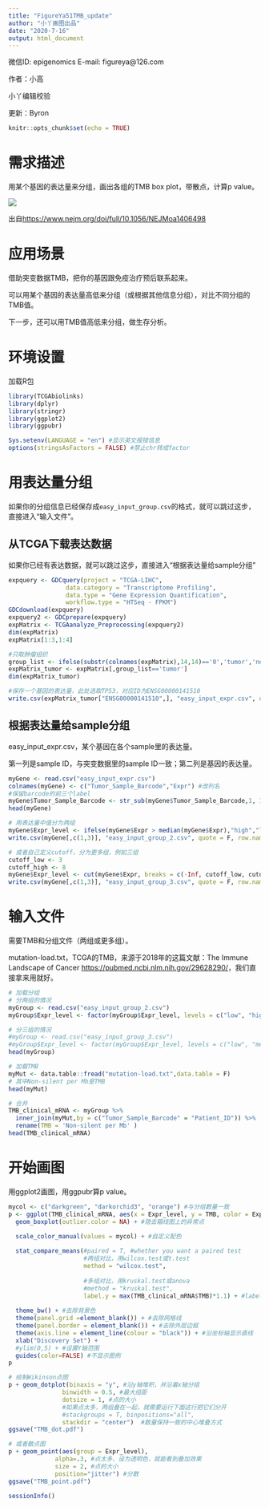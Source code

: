 ```yaml
---
title: "FigureYa51TMB_update"
author: "小丫画图出品"
date: "2020-7-16"
output: html_document
---
```

微信ID: epigenomics  E-mail: figureya@126.com

作者：小高

小丫编辑校验

更新：Byron

```r
knitr::opts_chunk$set(echo = TRUE)
```

# 需求描述

用某个基因的表达量来分组，画出各组的TMB box plot，带散点，计算p value。

![](example.png)

出自<https://www.nejm.org/doi/full/10.1056/NEJMoa1406498>

# 应用场景

借助突变数据TMB，把你的基因跟免疫治疗预后联系起来。

可以用某个基因的表达量高低来分组（或根据其他信息分组），对比不同分组的TMB值。

下一步，还可以用TMB值高低来分组，做生存分析。

# 环境设置

加载R包

```r
library(TCGAbiolinks)
library(dplyr)
library(stringr)
library(ggplot2)
library(ggpubr)

Sys.setenv(LANGUAGE = "en") #显示英文报错信息
options(stringsAsFactors = FALSE) #禁止chr转成factor
```

# 用表达量分组

如果你的分组信息已经保存成`easy_input_group.csv`的格式，就可以跳过这步，直接进入“输入文件”。

## 从TCGA下载表达数据

如果你已经有表达数据，就可以跳过这步，直接进入“根据表达量给sample分组”

```r
expquery <- GDCquery(project = "TCGA-LIHC", 
                data.category = "Transcriptome Profiling",
                data.type = "Gene Expression Quantification",
                workflow.type = "HTSeq - FPKM")
GDCdownload(expquery)
expquery2 <- GDCprepare(expquery)
expMatrix <- TCGAanalyze_Preprocessing(expquery2)
dim(expMatrix)
expMatrix[1:3,1:4]

#只取肿瘤组织
group_list <- ifelse(substr(colnames(expMatrix),14,14)=='0','tumor','normal')
expMatrix_tumor <- expMatrix[,group_list=='tumor']
dim(expMatrix_tumor)

#保存一个基因的表达量，此处选取TP53，对应ID为ENSG00000141510
write.csv(expMatrix_tumor["ENSG00000141510",], "easy_input_expr.csv", quote=F, row.names = T)
```

## 根据表达量给sample分组

easy_input_expr.csv，某个基因在各个sample里的表达量。

第一列是sample ID，与突变数据里的sample ID一致；第二列是基因的表达量。

```r
myGene <- read.csv("easy_input_expr.csv")
colnames(myGene) <- c("Tumor_Sample_Barcode","Expr") #改列名
#保留barcode的前三个label
myGene$Tumor_Sample_Barcode <- str_sub(myGene$Tumor_Sample_Barcode,1, 12)
head(myGene)

# 用表达量中值分为两组
myGene$Expr_level <- ifelse(myGene$Expr > median(myGene$Expr),"high","low")
write.csv(myGene[,c(1,3)], "easy_input_group_2.csv", quote = F, row.names = F)

# 或者自己定义cutoff，分为更多组，例如三组
cutoff_low <- 3
cutoff_high <- 8
myGene$Expr_level <- cut(myGene$Expr, breaks = c(-Inf, cutoff_low, cutoff_high, Inf), labels = c("low","med","high"))
write.csv(myGene[,c(1,3)], "easy_input_group_3.csv", quote = F, row.names = F)
```

# 输入文件

需要TMB和分组文件（两组或更多组）。

mutation-load.txt，TCGA的TMB，来源于2018年的这篇文献：The Immune Landscape of Cancer <https://pubmed.ncbi.nlm.nih.gov/29628290/>，我们直接拿来用就好。

```r
# 加载分组
# 分两组的情况
myGroup <- read.csv("easy_input_group_2.csv")
myGroup$Expr_level <- factor(myGroup$Expr_level, levels = c("low", "high"))

# 分三组的情况
#myGroup <- read.csv("easy_input_group_3.csv")
#myGroup$Expr_level <- factor(myGroup$Expr_level, levels = c("low", "med", "high"))
head(myGroup)

# 加载TMB
myMut <- data.table::fread("mutation-load.txt",data.table = F)
# 其中Non-silent per Mb是TMB
head(myMut)

# 合并
TMB_clinical_mRNA <- myGroup %>%
  inner_join(myMut,by = c("Tumor_Sample_Barcode" = "Patient_ID")) %>%
  rename(TMB = 'Non-silent per Mb' ) 
head(TMB_clinical_mRNA)
```

# 开始画图

用ggplot2画图，用ggpubr算p value。

```r
mycol <- c("darkgreen", "darkorchid3", "orange") #与分组数量一致
p <- ggplot(TMB_clinical_mRNA, aes(x = Expr_level, y = TMB, color = Expr_level)) +
  geom_boxplot(outlier.color = NA) + #隐去箱线图上的异常点

  scale_color_manual(values = mycol) + #自定义配色
  
  stat_compare_means(#paired = T, #whether you want a paired test
                     #两组对比，用wilcox.test或t.test
                     method = "wilcox.test", 
                     
                     #多组对比，用kruskal.test或anova
                     #method = "kruskal.test",
                     label.y = max(TMB_clinical_mRNA$TMB)*1.1) + #label的位置
  
  theme_bw() + #去除背景色
  theme(panel.grid =element_blank()) + #去除网格线
  theme(panel.border = element_blank()) + #去除外层边框
  theme(axis.line = element_line(colour = "black")) + #沿坐标轴显示直线
  xlab("Discovery Set") + 
  #ylim(0,5) + #设置Y轴范围
  guides(color=FALSE) #不显示图例
p

# 绘制Wikinson点图
p + geom_dotplot(binaxis = "y", #沿y轴堆积，并沿着x轴分组
               binwidth = 0.5, #最大组距
               dotsize = 1, #点的大小
               #如果点太多，两组叠在一起，就需要运行下面这行把它们分开
               #stackgroups = T, binpositions="all",
               stackdir = "center")  #数量保持一致的中心堆叠方式
ggsave("TMB_dot.pdf")

# 或者散点图
p + geom_point(aes(group = Expr_level),
             alpha=.3, #点太多，设为透明色，就能看到叠加效果
             size = 2, #点的大小
             position="jitter") #分散
ggsave("TMB_point.pdf")
```

```r
sessionInfo()
```